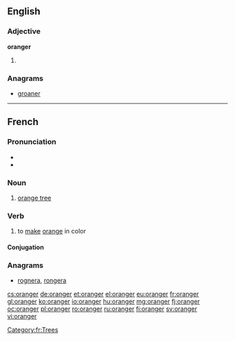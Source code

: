 ==English==

===Adjective===
'''oranger'''

# {{comparative of|orange}}

===Anagrams===
* [[groaner#English|groaner]]

----

==French==

===Pronunciation===
* {{IPA|/ɔ.ʁɑ̃.ʒe/|lang=fr}}
* {{audio|Fr-oranger.ogg|Audio}}

===Noun===
{{fr-noun|m}}

# [[orange tree]]

===Verb===
{{fr-verb}}

# to [[make]] [[orange]] in color

====Conjugation====
{{fr-conj-ger|oran|avoir}}

===Anagrams===
* [[rognera#French|rognera]], [[rongera#French|rongera]]

[[Category:fr:Trees]]

[[cs:oranger]]
[[de:oranger]]
[[et:oranger]]
[[el:oranger]]
[[eu:oranger]]
[[fr:oranger]]
[[gl:oranger]]
[[ko:oranger]]
[[io:oranger]]
[[hu:oranger]]
[[mg:oranger]]
[[fj:oranger]]
[[oc:oranger]]
[[pl:oranger]]
[[ro:oranger]]
[[ru:oranger]]
[[fi:oranger]]
[[sv:oranger]]
[[vi:oranger]]